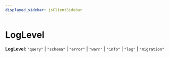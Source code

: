 ```yaml
---
displayed_sidebar: jsClientSidebar
---
```



# LogLevel

 **LogLevel**: ``"query"`` \| ``"schema"`` \| ``"error"`` \| ``"warn"`` \| ``"info"`` \| ``"log"`` \| ``"migration"``
